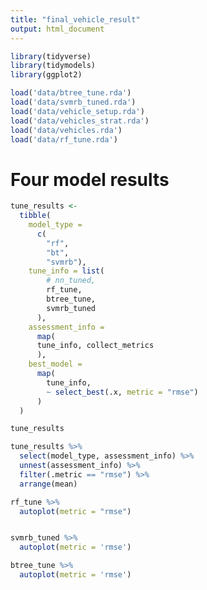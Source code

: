 ```yaml
---
title: "final_vehicle_result"
output: html_document
---
```


```r
library(tidyverse)
library(tidymodels)
library(ggplot2)

load('data/btree_tune.rda')
load('data/svmrb_tuned.rda')
load('data/vehicle_setup.rda')
load('data/vehicles_strat.rda')
load('data/vehicles.rda')
load('data/rf_tune.rda')
```


# Four model results

```r
tune_results <- 
  tibble(
    model_type = 
      c(
        "rf", 
        "bt", 
        "svmrb"),
    tune_info = list(
        # nn_tuned, 
        rf_tune, 
        btree_tune,
        svmrb_tuned
      ),
    assessment_info = 
      map(
      tune_info, collect_metrics
      ),
    best_model = 
      map(
        tune_info,
        ~ select_best(.x, metric = "rmse")
      )
  )

tune_results

tune_results %>%
  select(model_type, assessment_info) %>%
  unnest(assessment_info) %>%
  filter(.metric == "rmse") %>%
  arrange(mean)
```

```r
rf_tune %>% 
  autoplot(metric = "rmse")


svmrb_tuned %>%
  autoplot(metric = 'rmse')

btree_tune %>%
  autoplot(metric = 'rmse')
  
```



